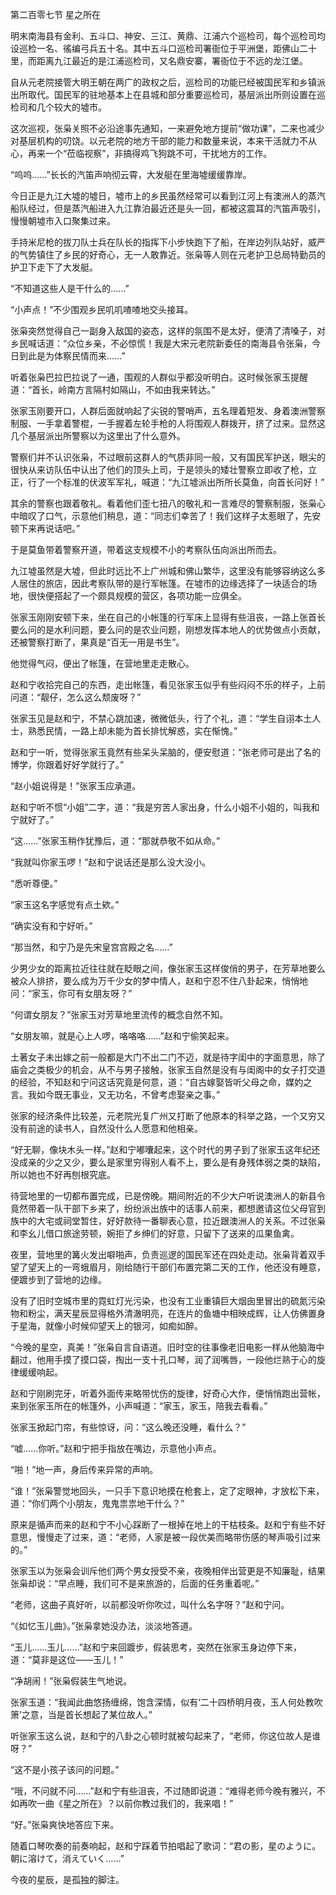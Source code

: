 

第二百零七节 星之所在

明末南海县有金利、五斗口、神安、三江、黄鼎、江浦六个巡检司，每个巡检司均设巡检一名、徭编弓兵五十名。其中五斗口巡检司署衙位于平洲堡，距佛山二十里，而距离九江最近的是江浦巡检司，又名鼎安寨，署衙位于不远的龙江堡。

自从元老院接管大明王朝在两广的政权之后，巡检司的功能已经被国民军和乡镇派出所取代。国民军的驻地基本上在县城和部分重要巡检司，基层派出所则设置在巡检司和几个较大的墟市。

这次巡视，张枭关照不必沿途事先通知，一来避免地方提前“做功课”，二来也减少对基层机构的叨饶。以元老院的地方干部的能力和数量来说，本来干活就力不从心，再来一个“莅临视察”，非搞得鸡飞狗跳不可，干扰地方的工作。

“呜呜……”长长的汽笛声响彻云霄，大发艇在里海墟缓缓靠岸。

今日正是九江大墟的墟日，墟市上的乡民虽然经常可以看到江河上有澳洲人的蒸汽船队经过，但是蒸汽船进入九江靠泊最近还是头一回，都被这震耳的汽笛声吸引，慢慢朝墟市入口聚集过来。

手持米尼枪的拔刀队士兵在队长的指挥下小步快跑下了船，在岸边列队站好，威严的气势镇住了乡民的好奇心，无一人敢靠近。张枭等人则在元老护卫总局特勤员的护卫下走下了大发艇。

“不知道这些人是干什么的……”

“小声点！”不少围观乡民叽叽喳喳地交头接耳。

张枭突然觉得自己一副身入敌国的姿态，这样的氛围不是太好，便清了清嗓子，对乡民喊话道：“众位乡亲，不必惊慌！我是大宋元老院新委任的南海县令张枭，今日到此是为体察民情而来……”

听着张枭巴拉巴拉说了一通，围观的人群似乎都没听明白。这时候张家玉提醒道：“首长，岭南方言隔村如隔山，不如由我来转达。”

张家玉刚要开口，人群后面就响起了尖锐的警哨声，五名理着短发、身着澳洲警察制服、一手拿着警棍，一手握着左轮手枪的人将围观人群拨开，挤了过来。显然这几个基层派出所警察以为这里出了什么意外。

警察们并不认识张枭，不过眼前这群人的气质非同一般，又有国民军护送，眼尖的很快从来访队伍中认出了他们的顶头上司，于是领头的矮壮警察立即收了枪，立正，行了一个标准的伏波军军礼，喊道：“九江墟派出所所长莫鱼，向首长问好！”

其余的警察也跟着敬礼。看着他们歪七扭八的敬礼和一言难尽的警察制服，张枭心中暗叹了口气，示意他们稍息，道：“同志们幸苦了！我们这样子太惹眼了，先安顿下来再说话吧。”

于是莫鱼带着警察开道，带着这支规模不小的考察队伍向派出所而去。

九江墟虽然是大墟，但此时远比不上广州城和佛山繁华，这里没有能够容纳这么多人居住的旅店，因此考察队带的是行军帐篷。在墟市的边缘选择了一块适合的场地，很快便搭起了一个颇具规模的营区，各项功能一应俱全。

张家玉刚刚安顿下来，坐在自己的小帐篷的行军床上显得有些沮丧，一路上张首长要么问的是水利问题，要么问的是农业问题，刚想发挥本地人的优势做点小贡献，还被警察打断了，果真是“百无一用是书生”。

他觉得气闷，便出了帐篷，在营地里走走散心。

赵和宁收拾完自己的东西，走出帐篷，看见张家玉似乎有些闷闷不乐的样子，上前问道：“靓仔，怎么这么颓废呀？”

张家玉见是赵和宁，不禁心跳加速，微微低头，行了个礼，道：“学生自诩本土人士，熟悉民情，一路上却未能为首长排忧解惑，实在惭愧。”

赵和宁一听，觉得张家玉竟然有些呆头呆脑的，便安慰道：“张老师可是出了名的博学，你跟着好好学就行了。”

“赵小姐说得是！”张家玉应承道。

赵和宁听不惯“小姐”二字，道：“我是穷苦人家出身，什么小姐不小姐的，叫我和宁就好了。”

“这……”张家玉稍作犹豫后，道：“那就恭敬不如从命。”

“我就叫你家玉啰！”赵和宁说话还是那么没大没小。

“悉听尊便。”

“家玉这名字感觉有点土欸。”

“确实没有和宁好听。”

“那当然，和宁乃是先宋皇宫宫殿之名……”

少男少女的距离拉近往往就在眨眼之间，像张家玉这样俊俏的男子，在芳草地要么被众人排挤，要么成为万千少女的梦中情人，赵和宁忍不住八卦起来，悄悄地问：“家玉，你可有女朋友呀？”

“何谓女朋友？”张家玉对芳草地里流传的概念自然不知。

“女朋友嘛，就是心上人啰，咯咯咯……”赵和宁偷笑起来。

土著女子未出嫁之前一般都是大门不出二门不迈，就是待字闺中的字面意思，除了庙会之类极少的机会，从不与男子接触，张家玉自然是没有与闺阁中的女子打交道的经验，不知赵和宁问这话究竟是何意，道：“自古嫁娶皆听父母之命，媒妁之言。我如今既无事业，又无功名，不曾考虑娶亲之事。”

张家的经济条件比较差，元老院光复广州又打断了他原本的科举之路，一个又穷又没有前途的读书人，自然没什么人愿意和他相亲。

“好无聊，像块木头一样。”赵和宁嘟囔起来，这个时代的男子到了张家玉这年纪还没成亲的少之又少，要么是家里穷得别人看不上，要么是有身残体弱之类的缺陷，所以她也不好再刨根究底。

待营地里的一切都布置完成，已是傍晚。期间附近的不少大户听说澳洲人的新县令竟然带着一队干部下乡来了，纷纷派出族中的话事人前来，都想邀请这位父母官到族中的大宅或祠堂暂住，好好款待一番聊表心意，拉近跟澳洲人的关系。不过张枭和李幺儿借口旅途劳顿，婉拒了乡绅们的好意，只留下了送来的瓜果鱼禽。

夜里，营地里的篝火发出噼啪声，负责巡逻的国民军还在四处走动。张枭背着双手望了望天上的一弯蛾眉月，刚给随行干部们布置完第二天的工作，他还没有睡意，便踱步到了营地的边缘。

没有了旧时空城市里的霓虹灯光污染，也没有工业重镇巨大烟囱里冒出的硫氮污染物和粉尘，满天星辰显得格外清澈明亮，在连片的鱼塘中相映成辉，让人仿佛置身于星海，就像小时候仰望天上的银河，如痴如醉。

“今晚的星空，真美！”张枭自言自语道。旧时空的往事像老旧电影一样从他脑海中翻过，他用手摸了摸口袋，掏出一支十孔口琴，润了润嘴唇，一段他烂熟于心的旋律缓缓响起。

赵和宁刚刷完牙，听着外面传来略带忧伤的旋律，好奇心大作，便悄悄跑出营帐，来到张家玉所在的帐篷外，小声喊道：“家玉，家玉，陪我去看看。”

张家玉掀起门帘，有些惊讶，问：“这么晚还没睡，看什么？”

“嘘……你听。”赵和宁把手指放在嘴边，示意他小声点。

“啪！”地一声，身后传来异常的声响。

“谁！”张枭警觉地回头，一只手下意识地摸在枪套上，定了定眼神，才放松下来，道：“你们两个小朋友，鬼鬼祟祟地干什么？”

原来是循声而来的赵和宁不小心踩断了一根掉在地上的干枯枝条。赵和宁有些不好意思，慢慢走了过来，道：“老师，人家是被一段优美而略带伤感的琴声吸引过来的。”

张家玉以为张枭会训斥他们两个男女授受不亲，夜晚相伴出营更是不知廉耻，结果张枭却说：“早点睡，我们可不是来旅游的，后面的任务重着呢。”

“老师，这曲子真好听，以前都没听你吹过，叫什么名字呀？”赵和宁问。

“《如忆玉儿曲》。”张枭拿她没办法，淡淡地答道。

“玉儿……玉儿……”赵和宁来回踱步，假装思考，突然在张家玉身边停下来，道：“莫非是这位——玉儿！”

“净胡闹！”张枭假装生气地说。

张家玉道：“我闻此曲悠扬缠绵，饱含深情，似有‘二十四桥明月夜，玉人何处教吹箫’之意，当是首长想起了某位故人。”

听张家玉这么说，赵和宁的八卦之心顿时就被勾起来了，“老师，你这位故人是谁呀？”

“这不是小孩子该问的问题。”

“哦，不问就不问……”赵和宁有些沮丧，不过随即说道：“难得老师今晚有雅兴，不如再吹一曲《星之所在》？以前你教过我们的，我来唱！”

“好。”张枭爽快地答应下来。

随着口琴吹奏的前奏响起，赵和宁踩着节拍唱起了歌词：“君の影，星のように。朝に溶けて，消えていく……”

今夜的星辰，是孤独的脚注。

